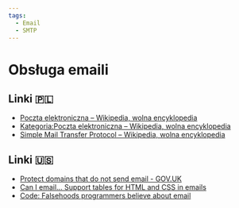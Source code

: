 ```yaml
---
tags:
  - Email
  - SMTP
---
```


# Obsługa emaili

## Linki 🇵🇱

- [Poczta elektroniczna – Wikipedia, wolna encyklopedia](https://pl.wikipedia.org/wiki/Poczta_elektroniczna)
- [Kategoria:Poczta elektroniczna – Wikipedia, wolna encyklopedia](https://pl.wikipedia.org/wiki/Kategoria:Poczta_elektroniczna)
- [Simple Mail Transfer Protocol – Wikipedia, wolna encyklopedia](https://pl.wikipedia.org/wiki/Simple_Mail_Transfer_Protocol)

## Linki 🇺🇸

- [Protect domains that do not send email - GOV.UK](https://www.gov.uk/guidance/protect-domains-that-dont-send-email)
- [Can I email… Support tables for HTML and CSS in emails](https://www.caniemail.com/)
- [Code: Falsehoods programmers believe about email](https://beesbuzz.biz/code/439-Falsehoods-programmers-believe-about-email)
